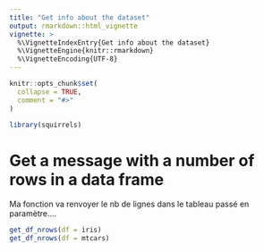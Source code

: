 ```yaml
---
title: "Get info about the dataset"
output: rmarkdown::html_vignette
vignette: >
  %\VignetteIndexEntry{Get info about the dataset}
  %\VignetteEngine{knitr::rmarkdown}
  %\VignetteEncoding{UTF-8}
---
```


```r
knitr::opts_chunk$set(
  collapse = TRUE,
  comment = "#>"
)
```

```r
library(squirrels)
```

<!-- WARNING - This vignette is generated by {fusen} from dev/flat_get_info.Rmd: do not edit by hand -->




<!--
 You need to run the 'description' chunk in the '0-dev_history.Rmd' file before continuing your code there.
-->



# Get a message with a number of rows in a data frame
  
Ma fonction va renvoyer le nb de lignes dans le tableau passé en paramètre....  
  
  
```r
get_df_nrows(df = iris)
get_df_nrows(df = mtcars)
```

  
  

